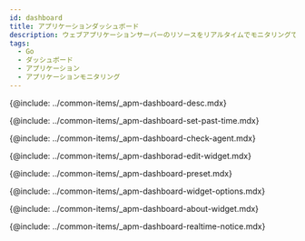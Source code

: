 ```yaml
---
id: dashboard
title: アプリケーションダッシュボード
description: ウェブアプリケーションサーバーのリソースをリアルタイムでモニタリングできます。
tags:
  - Go
  - ダッシュボード
  - アプリケーション
  - アプリケーションモニタリング
---
```


<!-- 애플리케이션 대시보드 소개-->

{@include: ../common-items/_apm-dashboard-desc.mdx}

<!-- 과거 데이터 조회하기-->

{@include: ../common-items/_apm-dashboard-set-past-time.mdx}

<!-- 에이전트 확인하기-->

{@include: ../common-items/_apm-dashboard-check-agent.mdx}

<!-- 위젯 편집하기-->

{@include: ../common-items/_apm-dashborad-edit-widget.mdx}

<!-- 프리셋-->

{@include: ../common-items/_apm-dashboard-preset.mdx}

<!-- 위젯 옵션 이용하기-->

{@include: ../common-items/_apm-dashboard-widget-options.mdx}

<!-- 위젯 알아보기-->

{@include: ../common-items/_apm-dashboard-about-widget.mdx} 

<!-- 실시간 알림 확인하기-->

{@include: ../common-items/_apm-dashboard-realtime-notice.mdx}
